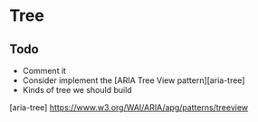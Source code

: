 # Tree

## Todo

- Comment it
- Consider implement the [ARIA Tree View pattern][aria-tree]
- Kinds of tree we should build

[aria-tree] https://www.w3.org/WAI/ARIA/apg/patterns/treeview


<Demo />
